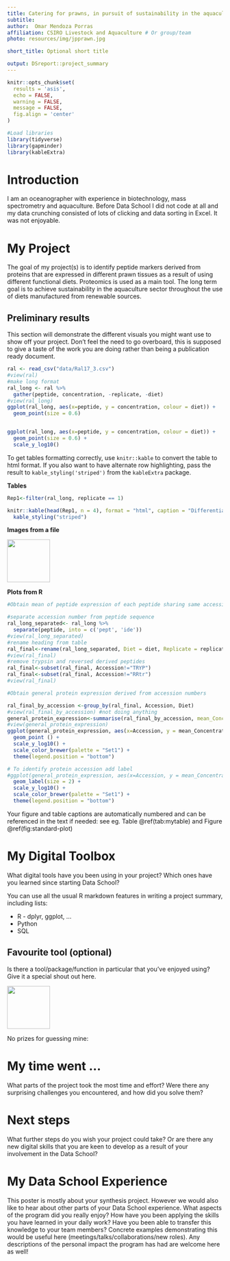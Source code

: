 ```yaml
---
title: Catering for prawns, in pursuit of sustainability in the aquaculture industry
subtitle: 
author:  Omar Mendoza Porras
affiliation: CSIRO Livestock and Aquaculture # Or group/team
photo: resources/img/jpprawn.jpg

short_title: Optional short title

output: DSreport::project_summary
---
```

```r
knitr::opts_chunk$set(
  results = 'asis',
  echo = FALSE,
  warning = FALSE,
  message = FALSE,
  fig.align = 'center'
)

#Load libraries
library(tidyverse)
library(gapminder)
library(kableExtra)
```


# Introduction
I am an oceanographer with experience in biotechnology, mass spectrometry and aquaculture. Before Data School I did not code at all and my data crunching consisted of lots of clicking and data sorting in Excel. It was not enjoyable.


# My Project
The goal of my project(s) is to identify peptide markers derived from proteins that are expressed in different prawn tissues as a result of using different functional diets. Proteomics is used as a main tool. The long term goal is to achieve sustainability in the aquaculture sector throughout the use of diets manufactured from renewable sources.  


## Preliminary results

This section will demonstrate the different visuals you might want use to show off your 
project. Don't feel the need to go overboard, this is supposed to give a taste of the work you are
doing rather than being a publication ready document.
```r
ral <- read_csv("data/Ral17_3.csv")
#view(ral)
#make long format
ral_long <- ral %>% 
  gather(peptide, concentration, -replicate, -diet)
#view(ral_long)
ggplot(ral_long, aes(x=peptide, y = concentration, colour = diet)) +
  geom_point(size = 0.6)


ggplot(ral_long, aes(x=peptide, y = concentration, colour = diet)) +
  geom_point(size = 0.6) +
  scale_y_log10()
```


To get tables formatting correctly, use `knitr::kable` to convert the table to html format. If
you also want to have alternate row highlighting, pass the result to `kable_styling('striped')` 
from the `kableExtra` package.


**Tables**
```r
Rep1<-filter(ral_long, replicate == 1)

```


```r
knitr::kable(head(Rep1, n = 4), format = "html", caption = "Differential protein expression in hepatopancreas of black tiger prawn _Penaeus monodon_ in response to specific feeding formulations") %>% 
  kable_styling("striped")
```

**Images from a file**

![](resources/img/tidyverse.png){width=100px}


**Plots from R**
```r
#Obtain mean of peptide expression of each peptide sharing same accession number to represent protein expression}

#separate accession number from peptide sequence
ral_long_separated<- ral_long %>% 
  separate(peptide, into = c('pept', 'ide'))
#view(ral_long_separated)
#rename heading from table
ral_final<-rename(ral_long_separated, Diet = diet, Replicate = replicate, Peptide = pept, Accession = ide, Concentration = concentration)
#view(ral_final)
#remove trypsin and reversed derived peptides
ral_final<-subset(ral_final, Accession!="TRYP")
ral_final<-subset(ral_final, Accession!="RRtr")
#view(ral_final)

#Obtain general protein expression derived from accession numbers

ral_final_by_accession <-group_by(ral_final, Accession, Diet)
#view(ral_final_by_accession) #not doing anything
general_protein_expression<-summarise(ral_final_by_accession, mean_Concentration = mean(Concentration))
#view(general_protein_expression)
ggplot(general_protein_expression, aes(x=Accession, y = mean_Concentration, colour = Diet)) +
  geom_point () +
  scale_y_log10() +
  scale_color_brewer(palette = "Set1") +
  theme(legend.position = "bottom")

# To identify protein accession add label
#ggplot(general_protein_expression, aes(x=Accession, y = mean_Concentration, label = Accession, colour = Diet)) +
  geom_label(size = 2) +
  scale_y_log10() +
  scale_color_brewer(palette = "Set1") +
  theme(legend.position = "bottom")

```

Your figure and table captions are automatically numbered and can be referenced in the text
if needed: see eg. Table \@ref(tab:mytable) and Figure \@ref(fig:standard-plot)

# My Digital Toolbox

What digital tools have you been using in your project? Which ones have you learned since starting 
Data School?

You can use all the usual R markdown features in writing a project summary, including lists:

* R - dplyr, ggplot, ...
* Python
* SQL

## Favourite tool (optional)

Is there a tool/package/function in particular that you've enjoyed using? Give it a special shout out here.

![](https://raw.githubusercontent.com/tidyverse/ggplot2/master/man/figures/logo.png){.pull-right width=100px}

No prizes for guessing mine:

# My time went ...

What parts of the project took the most time and effort? Were there any surprising challenges you
encountered, and how did you solve them?

# Next steps

What further steps do you wish your project could take? Or are there any new digital skills that you
are keen to develop as a result of your involvement in the Data School?

# My Data School Experience

This poster is mostly about your synthesis project. However we would also like to hear about other
parts of your Data School experience. What aspects of the program did you really enjoy? How have you
been applying the skills you have learned in your daily work? Have you been able to transfer this 
knowledge to your team members? Concrete examples demonstrating this would be useful here
(meetings/talks/collaborations/new roles). Any descriptions of the personal impact the program has 
had are welcome here as well!
